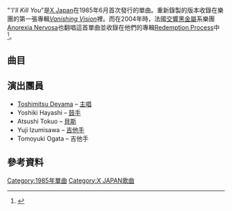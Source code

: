 {{expand|time=2010-07-29T13:19:36+00:00}}

{{Infobox Single
| Name           = I'll Kill You
| Cover          = 
| Artist         = [[X_Japan|X Japan]]
| from Album     =
| Released       = 1985年6月
| Format         = [[黑胶唱片|黑胶唱片]]
| Recorded       =
| Genre          = [[重金屬音樂|重金屬音樂]], [[力量金屬|力量金屬]]
| Length         = 7:34
| Label          = Dada
| Producer       =
| Chart position =
| Last single    = 
| This single    = "'''I'll Kill You'''"<br />(1985)
| Next single    = "[[ORGASM|ORGASM]]"<br />(1986)
| Misc           = 
}}
"'''I'll Kill You''"是[[X_Japan|X Japan]]在1985年6月首次發行的單曲。重新錄製的版本收錄在樂團的第一張專輯''[[Vanishing_Vision|Vanishing Vision]]''裡。而在2004年時，法國[[交響黑金屬|交響黑金屬]]系樂團[[Anorexia_Nervosa|Anorexia Nervosa]]也翻唱這首單曲並收錄在他們的專輯[[Redemption_Process|Redemption Process]]中<ref>{{cite web | title=Redemption Process(英文Wiki) | url=http://en.wikipedia.org/wiki/Redemption_Process | accessdate=2010-07-29 | archive-date=2007-12-31 | archive-url=https://web.archive.org/web/20071231100613/http://en.wikipedia.org/wiki/Redemption_Process | dead-url=no }}</ref>。


==曲目==
{{Tracklist
| title1          = I'll Kill You
| writer1         = [[Yoshiki|Yoshiki]]
| length1         = 3:21
| title2          = Break the Darkness
| writer2         = Yoshiki
| length2         = 4:13
}}

==演出團員==
* [[Toshi|Toshimitsu Deyama]] – [[主唱|主唱]]
* Yoshiki Hayashi – [[鼓手|鼓手]]
* Atsushi Tokuo  – [[貝斯|貝斯]]
* Yuji Izumisawa – [[吉他手|吉他手]]
* Tomoyuki Ogata – 吉他手

==參考資料==
{{reflist}}

{{X Japan}}

[[Category:1985年單曲|Category:1985年單曲]]
[[Category:X_JAPAN歌曲|Category:X JAPAN歌曲]]